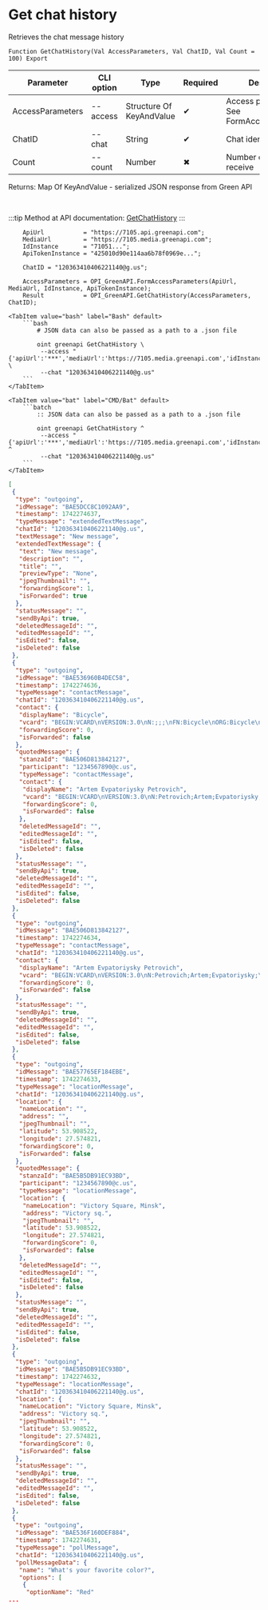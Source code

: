 ﻿---
sidebar_position: 1
description: Get chat history and other functions to work with Green API in the Open Integration Package, a free open-source integration library for 1C:Enterprise 8, OneScript and CLI
keywords: [1C, 1С, 1С:Enterprise, 1С:Enterprise 8.3, API, Integration, Services, Exchange, OneScript, CLI, Green API]
---


# Get chat history
 Retrieves the chat message history



`Function GetChatHistory(Val AccessParameters, Val ChatID, Val Count = 100) Export`

  | Parameter | CLI option | Type | Required | Description |
  |-|-|-|-|-|
  | AccessParameters | --access | Structure Of KeyAndValue | &#x2714; | Access parameters. See FormAccessParameters |
  | ChatID | --chat | String | &#x2714; | Chat identifier |
  | Count | --count | Number | &#x2716; | Number of messages to receive |

  
  Returns:  Map Of KeyAndValue - serialized JSON response from Green API

<br/>

:::tip
Method at API documentation: [GetChatHistory](https://green-api.com/docs/api/journals/GetChatHistory/)
:::
<br/>



```bsl title="1C:Enterprise/OneScript code example"
    ApiUrl           = "https://7105.api.greenapi.com";
    MediaUrl         = "https://7105.media.greenapi.com";
    IdInstance       = "71051...";
    ApiTokenInstance = "425010d90e114aa6b78f0969e...";

    ChatID = "120363410406221140@g.us";

    AccessParameters = OPI_GreenAPI.FormAccessParameters(ApiUrl, MediaUrl, IdInstance, ApiTokenInstance);
    Result           = OPI_GreenAPI.GetChatHistory(AccessParameters, ChatID);
```
 

 <Tabs>
  
    <TabItem value="bash" label="Bash" default>
        ```bash
            # JSON data can also be passed as a path to a .json file
            
            oint greenapi GetChatHistory \
             --access "{'apiUrl':'***','mediaUrl':'https://7105.media.greenapi.com','idInstance':'7105187566','apiTokenInstance':'***'}" \
             --chat "120363410406221140@g.us"
        ```
    </TabItem>
  
    <TabItem value="bat" label="CMD/Bat" default>
        ```batch
            :: JSON data can also be passed as a path to a .json file
            
            oint greenapi GetChatHistory ^
             --access "{'apiUrl':'***','mediaUrl':'https://7105.media.greenapi.com','idInstance':'7105187566','apiTokenInstance':'***'}" ^
             --chat "120363410406221140@g.us"
        ```
    </TabItem>
</Tabs>


```json title="Result"
[
 {
  "type": "outgoing",
  "idMessage": "BAE5DCC8C1092AA9",
  "timestamp": 1742274637,
  "typeMessage": "extendedTextMessage",
  "chatId": "120363410406221140@g.us",
  "textMessage": "New message",
  "extendedTextMessage": {
   "text": "New message",
   "description": "",
   "title": "",
   "previewType": "None",
   "jpegThumbnail": "",
   "forwardingScore": 1,
   "isForwarded": true
  },
  "statusMessage": "",
  "sendByApi": true,
  "deletedMessageId": "",
  "editedMessageId": "",
  "isEdited": false,
  "isDeleted": false
 },
 {
  "type": "outgoing",
  "idMessage": "BAE536960B4DEC58",
  "timestamp": 1742274636,
  "typeMessage": "contactMessage",
  "chatId": "120363410406221140@g.us",
  "contact": {
   "displayName": "Bicycle",
   "vcard": "BEGIN:VCARD\nVERSION:3.0\nN:;;;\nFN:Bicycle\nORG:Bicycle\nTEL;type=CELL;type=VOICE;waid=79001234568:+79001234568\nEND:VCARD",
   "forwardingScore": 0,
   "isForwarded": false
  },
  "quotedMessage": {
   "stanzaId": "BAE506D813842127",
   "participant": "1234567890@c.us",
   "typeMessage": "contactMessage",
   "contact": {
    "displayName": "Artem Evpatoriysky Petrovich",
    "vcard": "BEGIN:VCARD\nVERSION:3.0\nN:Petrovich;Artem;Evpatoriysky;\nFN:Artem Evpatoriysky Petrovich\nORG:Bicycle\nTEL;type=CELL;type=VOICE;waid=79001234568:+79001234568\nEND:VCARD",
    "forwardingScore": 0,
    "isForwarded": false
   },
   "deletedMessageId": "",
   "editedMessageId": "",
   "isEdited": false,
   "isDeleted": false
  },
  "statusMessage": "",
  "sendByApi": true,
  "deletedMessageId": "",
  "editedMessageId": "",
  "isEdited": false,
  "isDeleted": false
 },
 {
  "type": "outgoing",
  "idMessage": "BAE506D813842127",
  "timestamp": 1742274634,
  "typeMessage": "contactMessage",
  "chatId": "120363410406221140@g.us",
  "contact": {
   "displayName": "Artem Evpatoriysky Petrovich",
   "vcard": "BEGIN:VCARD\nVERSION:3.0\nN:Petrovich;Artem;Evpatoriysky;\nFN:Artem Evpatoriysky Petrovich\nORG:Bicycle\nTEL;type=CELL;type=VOICE;waid=79001234568:+79001234568\nEND:VCARD",
   "forwardingScore": 0,
   "isForwarded": false
  },
  "statusMessage": "",
  "sendByApi": true,
  "deletedMessageId": "",
  "editedMessageId": "",
  "isEdited": false,
  "isDeleted": false
 },
 {
  "type": "outgoing",
  "idMessage": "BAE57765EF184EBE",
  "timestamp": 1742274633,
  "typeMessage": "locationMessage",
  "chatId": "120363410406221140@g.us",
  "location": {
   "nameLocation": "",
   "address": "",
   "jpegThumbnail": "",
   "latitude": 53.908522,
   "longitude": 27.574821,
   "forwardingScore": 0,
   "isForwarded": false
  },
  "quotedMessage": {
   "stanzaId": "BAE5B5DB91EC93BD",
   "participant": "1234567890@c.us",
   "typeMessage": "locationMessage",
   "location": {
    "nameLocation": "Victory Square, Minsk",
    "address": "Victory sq.",
    "jpegThumbnail": "",
    "latitude": 53.908522,
    "longitude": 27.574821,
    "forwardingScore": 0,
    "isForwarded": false
   },
   "deletedMessageId": "",
   "editedMessageId": "",
   "isEdited": false,
   "isDeleted": false
  },
  "statusMessage": "",
  "sendByApi": true,
  "deletedMessageId": "",
  "editedMessageId": "",
  "isEdited": false,
  "isDeleted": false
 },
 {
  "type": "outgoing",
  "idMessage": "BAE5B5DB91EC93BD",
  "timestamp": 1742274632,
  "typeMessage": "locationMessage",
  "chatId": "120363410406221140@g.us",
  "location": {
   "nameLocation": "Victory Square, Minsk",
   "address": "Victory sq.",
   "jpegThumbnail": "",
   "latitude": 53.908522,
   "longitude": 27.574821,
   "forwardingScore": 0,
   "isForwarded": false
  },
  "statusMessage": "",
  "sendByApi": true,
  "deletedMessageId": "",
  "editedMessageId": "",
  "isEdited": false,
  "isDeleted": false
 },
 {
  "type": "outgoing",
  "idMessage": "BAE536F160DEF884",
  "timestamp": 1742274631,
  "typeMessage": "pollMessage",
  "chatId": "120363410406221140@g.us",
  "pollMessageData": {
   "name": "What's your favorite color?",
   "options": [
    {
     "optionName": "Red"
...
```
